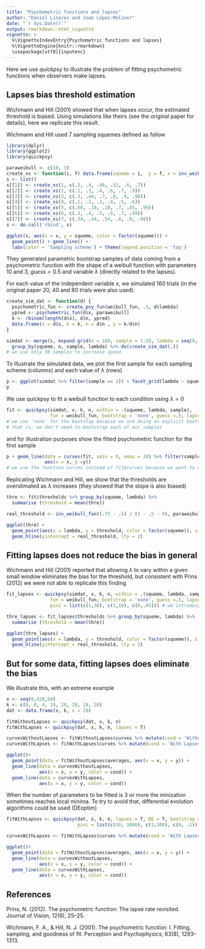 ```yaml
---
title: "Psychometric functions and lapses"
author: "Daniel Linares and Joan López-Moliner"
date: "`r Sys.Date()`"
output: rmarkdown::html_vignette
vignette: >
  %\VignetteIndexEntry{Psychometric functions and lapses}
  %\VignetteEngine{knitr::rmarkdown}
  \usepackage[utf8]{inputenc}
---
```


Here we use *quickpsy* to illustrate the problem of fitting psychometric functions when observers make lapses.

## Lapses bias threshold estimation

Wichmann and Hill (2001) showed that when lapses occur, the estimated threshold is biased. Using simulations like theirs (see the original paper for details), here we replicate this result.

Wichmann and Hill used 7 sampling squemes defined as follow
```r
library(dplyr)
library(ggplot2)
library(quickpsy)

paraweibull <- c(10, 3)
create_xs <- function(i, f) data.frame(squeme = i,  y = f, x = inv_weibull_fun(f, paraweibull))
s <- list()
s[[1]] <- create_xs(1, c(.3, .4, .48, .52, .6, .7))
s[[2]] <- create_xs(2, c(.1, .3, .4, .6, .7, .9))
s[[3]] <- create_xs(3, c(.3, .44, .7, .8, .9, .98))
s[[4]] <- create_xs(4, c(.1, .2, .3, .4, .5, .6))
s[[5]] <- create_xs(5, c(.08, .18, .28, .7, .85, .99))
s[[6]] <- create_xs(6, c(.3, .4, .5, .6, .7, .99))
s[[7]] <- create_xs(7, c(.34, .44, .54, .8, .9, .98))
s <- do.call('rbind', s) 

ggplot(s, aes(x = x, y = squeme, color = factor(squeme))) + 
  geom_point() + geom_line() + 
  labs(color = 'Sampling scheme') + theme(legend.position = 'top')
```

They generated parametric bootstrap samples of data coming from a psychometric function with the shape of a weibull function with parameters $10$ and $3$, $guess=0.5$ and variable $\lambda$ (directly related to the lapses). 

For each value of the independent variable $x$, we simulated 160 trials (in the original paper 20, 40 and 80 trials were also used). 

```r
create_sim_dat <- function(d) {
  psychometric_fun <- create_psy_fun(weibull_fun, .5, d$lambda)
  ypred <- psychometric_fun(d$x, paraweibull)
  k <- rbinom(length(d$x), d$n, ypred)
  data.frame(x = d$x, k = k, n = d$n , y = k/d$n)
}

simdat <- merge(s, expand.grid(n = 160, sample = 1:50, lambda = seq(0,.05, .01))) %>%
  group_by(squeme, n, sample, lambda) %>% do(create_sim_dat(.)) 
# we use only 30 samples to increase speed

```

To illustrate the simulated data, we plot the first sample for each sampling scheme (columns) and each value of $\lambda$ (rows)

```r
p <- ggplot(simdat %>% filter(sample == 1)) + facet_grid(lambda ~ squeme) + geom_point(aes(x = x, y = y))
p
```

We use quickpsy to fit a weibull function to each condition using $\lambda = 0$

```r
fit <- quickpsy(simdat, x, k, n, within = .(squeme, lambda, sample), 
                fun = weibull_fun, bootstrap = 'none', guess =.5, lapses = 0) 
# we use 'none' for the bootstap because we are doing an explicit bootstrap  (we are fitting by sample)
# that is, we don't need to bootstrap each of our samples
```

and for illustration purposes show the fitted psychometric function for the first sample 

```r
p + geom_line(data = curves(fit, xmin = 0, xmax = 18) %>% filter(sample == 1),
              aes(x = x, y =y)) 
# we use the function curves instead of fit$curves because we want to define the range of the curves manually
```

Replicating Wichmann and Hill, we show that the thresholds are overstimated as $\lambda$ increases (they showed that the slope is also biased)
```r
thre <- fit$thresholds %>% group_by(squeme, lambda) %>%
  summarise (threshold = mean(thre))

real_threshold <- inv_weibull_fun((.75 - .5) / (1 - .5 - 0), paraweibull)

ggplot(thre) + 
  geom_point(aes(x = lambda, y = threshold, color = factor(squeme)), size = 4) +
  geom_hline(yintercept = real_threshold, lty = 2) 
```

## Fitting lapses does not reduce the bias in general

Wichmann and Hill (2001) reported that allowing $\lambda$ to vary within a given small window eliminates the bias for the threshold, but consistent with Prins (2012) we were not able to replicate this finding 
```r
fit_lapses <- quickpsy(simdat, x, k, n, within = .(squeme, lambda, sample), 
                fun = weibull_fun, bootstrap = 'none', guess =.5, lapses = T,
                pini = list(c(1,30), c(1,10), c(0,.05))) # we introduce the min and max value for each parameter

thre_lapses <- fit_lapses$thresholds %>% group_by(squeme, lambda) %>%
  summarise (threshold = mean(thre))

ggplot(thre_lapses) + 
  geom_point(aes(x = lambda, y = threshold, color = factor(squeme)), size = 4) +
  geom_hline(yintercept = real_threshold, lty = 2) 

```

## But for some data, fitting lapses does eliminate the bias 

We illustrate this, with an extreme example

```r
x <- seq(0,420,60)
k <- c(0, 0, 4, 18, 20, 20, 19, 20)
dat <- data.frame(x, k, n = 20)

fitWithoutLapses <- quickpsy(dat, x, k, n) 
fitWithLapses <- quickpsy(dat, x, k, n, lapses = T) 

curvesWithoutLapses <- fitWithoutLapses$curves %>% mutate(cond = 'Without Lapses')
curvesWithLapses <- fitWithLapses$curves %>% mutate(cond = 'With Lapses')

ggplot()+
  geom_point(data = fitWithoutLapses$averages, aes(x = x, y = y)) +
  geom_line(data = curvesWithoutLapses,
            aes(x = x, y = y, color = cond)) +
  geom_line(data = curvesWithLapses,
            aes(x = x, y = y, color = cond)) 
```

When the number of parameters to be fitted is 3 or more the minization sometimes reaches local minima. To try to avoid that, differential evolution algorithms could be used (DEoptim)

```r

fitWithLapses <- quickpsy(dat, x, k, n, lapses = T, DE = T, bootstrap = 'none',
                          pini = list(c(10, 1000), c(1,100), c(0, .1))) 

curvesWithLapses <- fitWithLapses$curves %>% mutate(cond = 'With Lapses')

ggplot()+
  geom_point(data = fitWithoutLapses$averages, aes(x = x, y = y)) +
  geom_line(data = curvesWithoutLapses,
            aes(x = x, y = y, color = cond)) +
  geom_line(data = curvesWithLapses,
            aes(x = x, y = y, color = cond)) 

```

## References

Prins, N. (2012). The psychometric function: The lapse rate revisited. Journal of Vision, 12(6), 25–25. 

Wichmann, F. A., & Hill, N. J. (2001). The psychometric function: I. Fitting, sampling, and goodness of fit. Perception and Psychophysics, 63(8), 1293–1313.


